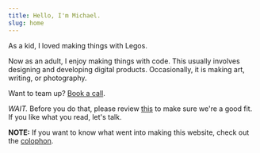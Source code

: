 ```yaml
---
title: Hello, I'm Michael.
slug: home
---
```


As a kid, I loved making things with Legos.

Now as an adult, I enjoy making things with code. This usually
involves designing and developing digital products. Occasionally, it
is making art, writing, or photography.

Want to team up? [Book a call](https://cal.com/bolander72).

_WAIT._ Before you do that, please review
[this](/credo) to make sure we're a good fit. If you like what you read, let's talk.

**NOTE:** If you want to know what went into making this website, check out the [colophon](/colophon).
